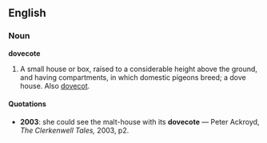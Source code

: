 ==English==
===Noun===
'''dovecote'''
#A small house or box, raised to a considerable height above the ground, and having compartments, in which domestic pigeons breed; a dove house.  Also [[dovecot]].
====Quotations====
*'''2003''': she could see the malt-house with its '''dovecote''' &mdash; Peter Ackroyd, ''The Clerkenwell Tales,'' 2003, p2.